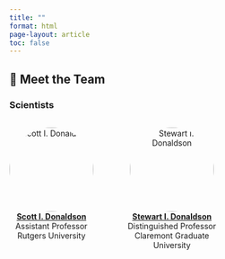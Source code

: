 ```yaml
---
title: ""
format: html
page-layout: article
toc: false
---
```


## 👥 Meet the Team

### Scientists

::: {style="display: flex; gap: 40px; align-items: flex-start; flex-wrap: wrap;"}
<!-- Scott -->

::: {style="text-align: center; max-width: 200px;"}
<a href="scott.qmd"> <img src="/images/headshot.jpg" alt="Scott I. Donaldson" style="border-radius: 50%; width: 150px;"/> </a> <br> <a href="scott.qmd"><strong>Scott I. Donaldson</strong></a><br> Assistant Professor<br> Rutgers University
:::

<!-- Stewart -->

::: {style="text-align: center; max-width: 200px;"}
<a href="stewart.qmd"> <img src="/images/stewart.jpg" alt="Stewart I. Donaldson" style="border-radius: 50%; width: 150px;"/> </a> <br> <a href="stewart.qmd"><strong>Stewart I. Donaldson</strong></a><br> Distinguished Professor<br> Claremont Graduate University
:::
:::

